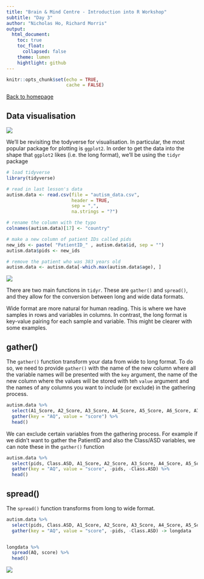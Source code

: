 ```yaml
---
title: "Brain & Mind Centre - Introduction into R Workshop"
subtitle: "Day 3"
author: "Nicholas Ho, Richard Morris"
output:
  html_document:
    toc: true
    toc_float:
      collapsed: false
    theme: lumen
    hightlight: github
---
```


```r
knitr::opts_chunk$set(echo = TRUE,
                      cache = FALSE)
```

[Back to homepage](https://n-ho.github.io/bmc_r_workshop_2018/)


## Data visualisation 

![](tidyverse_website.png)

We'll be revisiting the todyverse for visualisation. In particular, the most popular package for plotting is `ggplot2`. In order to get the data into the shape that `ggplot2` likes (i.e. the long format), we'll be using the `tidyr` package

```r
# load tidyverse
library(tidyverse)

# read in last lesson's data
autism.data <- read.csv(file = "autism_data.csv",
                        header = TRUE,
                        sep = ",",
                        na.strings = "?")

# rename the column with the typo
colnames(autism.data)[17] <- "country"

# make a new column of patient IDs called pids
new_ids <- paste( "PatientID_" , autism.data$id, sep = "")
autism.data$pids <- new_ids 

# remove the patient who was 383 years old
autism.data <- autism.data[-which.max(autism.data$age), ]
```



![](tidyr.jpg)

There are two main functions in `tidyr`. These are `gather()` and `spread()`, and they allow for the conversion between long and wide data formats. 

Wide format are more natural for human reading. This is where we have samples in rows and variables in columns. In contrast, the long format is key-value pairing for each sample and variable. This might be clearer with some examples.

## gather()
The `gather()` function transform your data from wide to long format. To do so, we need to provide `gather()` with the name of the new column where all the variable names will be presented with the `key` argument, the name of the new column where the values will be stored with teh `value` argument and the names of any columns you want to include (or exclude) in the gathering process.

```r
autism.data %>% 
  select(A1_Score, A2_Score, A3_Score, A4_Score, A5_Score, A6_Score, A7_Score, A8_Score, A9_Score, A10_Score) %>%
  gather(key = "AQ", value = "score") %>%
  head()
```

We can exclude certain variables from the gathering process. For example if we didn't want to gather the PatientID and also the Class/ASD variables, we can note these in the `gather()` function
```r
autism.data %>% 
  select(pids, Class.ASD, A1_Score, A2_Score, A3_Score, A4_Score, A5_Score, A6_Score, A7_Score, A8_Score, A9_Score, A10_Score) %>%
  gather(key = "AQ", value = "score", -pids, -Class.ASD) %>%
  head()
```


## spread()
The `spread()` function transforms from long to wide format. 
```r
autism.data %>% 
  select(pids, Class.ASD, A1_Score, A2_Score, A3_Score, A4_Score, A5_Score, A6_Score, A7_Score, A8_Score, A9_Score, A10_Score) %>%
  gather(key = "AQ", value = "score", -pids, -Class.ASD) -> longdata


longdata %>% 
  spread(AQ, score) %>%
  head()
```


![](ggplot2.png)

